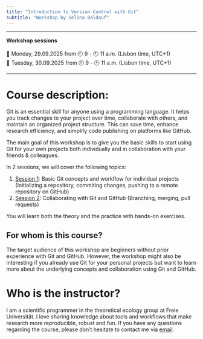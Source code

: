 ```yaml
---
title: "Introduction to Version Control with Git"
subtitle: "Workshop by Selina Baldauf"
---
```


<hr>
**Workshop sessions**<br><br>
📅 Monday, 29.09.2025 from 🕘 9 - 🕚 11 a.m. (Lisbon time, UTC+1)<br>
📅 Tuesday, 30.09.2025 from 🕘 9 - 🕚 11 a.m. (Lisbon time, UTC+1)
<hr>

# Course description:

Git is an essential skill for anyone using a programming language. It helps you track changes to your project over time, collaborate with others, and maintain an organized project structure. This can save time, enhance research efficiency, and simplify code publishing on platforms like GitHub.

The main goal of this workshop is to give you the basic skills to start using Git for your own projects both individually and in collaboration with your friends & colleagues.

In 2 sessions, we will cover the following topics:

1. [Session 1](sessions/01_intro_git.qmd): Basic Git concepts and workflow for individual projects (Initializing a repository, commiting changes, pushing to a remote repository on GitHub)
2. [Session 2](sessions/02_git_collaboration.qmd): Collaborating with Git and GitHub (Branching, merging, pull requests)

You will learn both the theory and the practice with hands-on exercises.

## For whom is this course?

The target audience of this workshop are beginners without prior experience with Git and GitHub. However, the
workshop might also be interesting if you already use Git for your personal projects but want to learn more about the underlying concepts and collaboration using Git and GitHub. 

# Who is the instructor?

I am a scientific programmer in the theoretical ecology group at Freie Universität. I love sharing knowledge about tools and workflows that make research more reproducible, robust and fun. If you have any questions regarding the course, please don't hesitate to contact me via [email](mailto:selina.baldauf@fu-berlin.de).